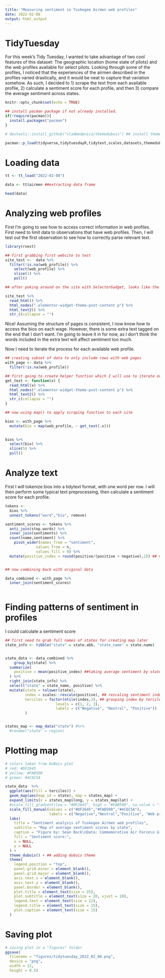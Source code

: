 ```yaml
---
title: "Measuring sentiment in Tuskegee Airmen web profiles"
date: 2022-02-08
output: html_output
---
```


# TidyTuesday

For this week's Tidy Tuesday, I wanted to take advantage of two cool features of this dataset: The geographic location (home state of pilots) and the web profiles available for select pilots. Looking through some of the profiles, I noticed that the experiences of the airmen described in the profiles varied drastically, and it would be neat to capture that variation somehow.  As such, I decided to 1) scrape the text from each available profile, 2) calculate a sentiment score for each profile, and then 3) compare the average sentiment across states.

```r

knitr::opts_chunk$set(echo = TRUE)

## install pacman package if not already installed.
if(!require(pacman)){
  install.packages("pacman")
}

# devtools::install_github("vladmedenica/themedubois") ## install themedbuois package from github 

pacman::p_load(tidyverse,tidytuesdayR,tidytext,scales,datasets,themedubois)

```

# Loading data

```r

tt <- tt_load("2022-02-08")

data <- tt$airmen ##extracting data frame

head(data)

```

# Analyzing web profiles

First I'm going to see how to access correct information in web profiles. First need to limit data to observations that have web profiles. Then, I will test out the first observation to see how to correctly parse relevant text.

```r
library(rvest)

## first grabbing first website to test
site_test <-  data %>%
  filter(!is.na(web_profile)) %>%
    select(web_profile) %>%
    slice(1) %>%
    pull()

## after poking around on the site with SelectorGadget, looks like the relevant html nodes is .elementor-widget-theme-post-content p. It does grab some extra text outside of the bios, but not sure how to fix this issue, given the site structure.

site_test %>%
  read_html() %>%
  html_nodes(".elementor-widget-theme-post-content p") %>%
  html_text2() %>%
  str_c(collapse = "")
```

Nice! Assuming the structure of pages is consistent, I now know how to access the bios on each wage. However, there is some extra text tagged on the end that I don't want. I'm going to leave it in for now, as I don't think the words included in the extra text will affect sentiment too much.

Now I need to iterate the process for each available web profile.


```r

## creating subset of data to only include rows with web pages
with_page <- data %>%
  filter(!is.na(web_profile)) 

## first going to create helper function which I will use to iterate over each row in data
get_text <- function(x) {
  read_html(x) %>%
  html_nodes(".elementor-widget-theme-post-content p") %>%
  html_text2() %>%
  str_c(collapse = "")
}

## now using map() to apply scraping function to each site

bios <- with_page %>%
  mutate(bio = map(web_profile, ~ get_text(.x)))
  

bios %>%
  select(bio) %>%
  slice(5) %>%
  pull()
```

# Analyze text

First I will tokenize bios into a tidytext format, with one word per row. I will then perform some typical text preprocessing, then calculate a sentiment score for each profile.

```r

tokens <-
  bios %>%
  unnest_tokens("word","bio", remove)

sentiment_scores <- tokens %>%
  anti_join(stop_words) %>%
  inner_join(sentiments) %>%
  count(name,sentiment) %>%
    pivot_wider(names_from = "sentiment",
              values_from = n,
              values_fill = 0) %>%
  mutate(positive_index = round(positive/(positive + negative),2)) ## measuring sentiment as proportion of positive/positive+negative words


## now combining back with original data 

data_combined <- with_page %>%
  inner_join(sentiment_scores) 
  

```

# Finding patterns of sentiment in profiles

I could calculate a sentiment score 

```r

## first need to grab full names of states for creating map later
state_info <- tibble("state" = state.abb, "state_name" = state.name)


state_data <- data_combined %>%
    group_by(state) %>%
  summarize(
    positive = mean(positive_index) ##taking average sentiment by state
  ) %>%
  right_join(state_info) %>%
  select("state" = state_name, positive) %>%
  mutate(state = tolower(state),
         index = scales::rescale(positive), ## rescaling sentiment index for possible continuous outcome
         terciles = factor(ntile(index,3), ## grouping index by terciles for categorical version
                       levels = c(1, 2, 3),
                       labels = c("Negative", "Neutral", "Positive"))
         )


states_map <- map_data("state") #%>%
  #rename("state" = region) 
```


# Plotting map
```r
# colors taken from DuBois plot
# red: #DF2645
# yellow: #FAB500
# green: #4C6C5A

state_data  %>%
  ggplot(aes(fill = terciles)) +
  geom_map(aes(map_id = state), map = states_map) +
  expand_limits(x = states_map$long, y = states_map$lat) +
  #scale_fill_gradient(low = "#DF2645", high = "#FAB500", na.value = "light grey") + ## heatmap option
  scale_fill_manual(values = c("#DF2645","#FAB500","#4C6C5A"),
                    labels = c("Negative","Neutral","Positive", "Web profiles NA")) +
  labs(
    title = "Sentiment analysis of Tuskegee Airmen web profiles",
    subtitle = "Map of average sentiment scores by state",
    caption = "Figure by: Sean Bock\nData: Commemorative Air Force\n Git: https://github.com/Sdbock",
    fill = "Sentiment score:",
    x = NULL,
    y = NULL
  ) +
  theme_dubois() + ## adding dubois theme
  theme(
    legend.position = "top",
    panel.grid.minor = element_blank(),
    panel.grid.major = element_blank(),
    axis.text.x = element_blank(),
    axis.text.y = element_blank(),
    panel.border = element_blank(),
    plot.title = element_text(size = 25),
    plot.subtitle = element_text(size = 20, vjust = 10),
    legend.text = element_text(size = 12),
    legend.title = element_text(size = 15),
    plot.caption = element_text(size = 15)
  ) 


```

# Saving plot

```r
# saving plot in a "figures" folder
ggsave(
  filename = "figures/tidytuesday_2022_02_08.png",
  device = "png",
  width = 11,
  height = 8.5)

```
